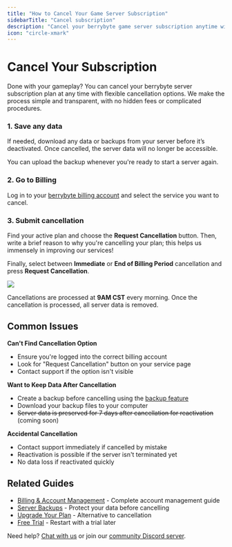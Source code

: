 ```yaml
---
title: "How to Cancel Your Game Server Subscription"
sidebarTitle: "Cancel subscription"
description: "Cancel your berrybyte game server subscription anytime with flexible timing options. Learn how to preserve your data and understand our cancellation process."
icon: "circle-xmark"
---
```


# Cancel Your Subscription

Done with your gameplay? You can cancel your berrybyte server subscription plan at any time with flexible cancellation options. We make the process simple and transparent, with no hidden fees or complicated procedures.

### 1. Save any data

If needed, download any data or backups from your server before it’s deactivated. Once cancelled, the server data will no longer be accessible.

You can upload the backup whenever you're ready to start a server again.

### 2. Go to Billing

Log in to your [berrybyte billing account](https://billing.berrybyte.net/login) and select the service you want to cancel.

### 3. Submit cancellation

Find your active plan and choose the **Request Cancellation** button. Then, write a brief reason to why you're cancelling your plan; this helps us immensely in improving our services!

Finally, select between **Immediate** or **End of Billing Period** cancellation and press **Request Cancellation**.

<Frame>
  <img src="/images/general/cancellation.png" />
</Frame>

Cancellations are processed at **9AM CST** every morning. Once the cancellation is processed, all server data is removed.

## Common Issues

**Can't Find Cancellation Option**
- Ensure you're logged into the correct billing account
- Look for "Request Cancellation" button on your service page
- Contact support if the option isn't visible

**Want to Keep Data After Cancellation**
- Create a backup before cancelling using the [backup feature](/panel/backups)
- Download your backup files to your computer
- ~~Server data is preserved for 7 days after cancellation for reactivation~~ (coming soon)

**Accidental Cancellation**
- Contact support immediately if cancelled by mistake
- Reactivation is possible if the server isn't terminated yet
- No data loss if reactivated quickly

## Related Guides

- [Billing & Account Management](/help) - Complete account management guide
- [Server Backups](/panel/backups) - Protect your data before cancelling
- [Upgrade Your Plan](/help/upgrade-plan) - Alternative to cancellation
- [Free Trial](/help/free-trial) - Restart with a trial later

Need help? [Chat with us](https://berrybyte.net/contact) or join our [community Discord server](https://discord.com/invite/Pv8DMpXtma).